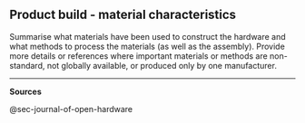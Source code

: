 ## Product build - material characteristics

Summarise what materials have been used to construct the hardware and what methods to process the materials (as well as the assembly). Provide more details or references where important materials or methods are non-standard, not globally available, or produced only by one manufacturer.

------------------------------------------------------------------------

**Sources**

@sec-journal-of-open-hardware